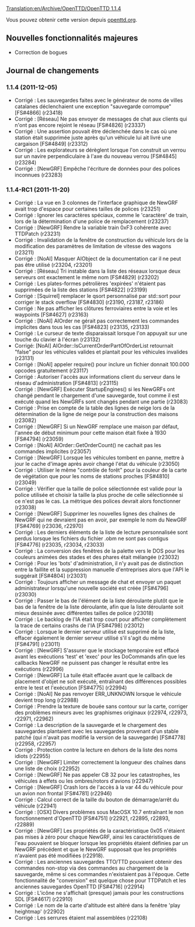 [[Translation:en/Archive/OpenTTD/OpenTTD 1.1.4]]

{{fr/Archive/OpenTTD/Navigation}}
{{fr/Archive/OpenTTD/Livraison|prec=fr/Archive/OpenTTD/OpenTTD 1.1.3|suiv=fr/Archive/OpenTTD/OpenTTD 1.1.5|date=05/12/2011}}

Vous pouvez obtenir cette version depuis [http://www.openttd.org/download-stable/1.1.4 openttd.org].

==Nouvelles fonctionnalités majeures==

* Correction de bogues

==Journal de changements==

===1.1.4 (2011-12-05)===
* Corrigé : Les sauvegardes faites avec le générateur de noms de villes catalanes déclenchaient une exception "sauvegarde corrompue" [FS#4866] (r23418)
* Corrigé : [Réseau] Ne pas envoyer de messages de chat aux clients qui n'ont pas encore rejoint le réseau [FS#4826] (r23337)
* Corrigé : Une assertion pouvait être déclenchée dans le cas où une station était supprimée juste après qu'un véhicule lui ait livré une cargaison [FS#4849] (r23312)
* Corrigé : Les explorateurs se dérèglent lorsque l'on construit un verrou sur un navire perpendiculaire à l'axe du nouveau verrou [FS#4845] (r23284)
* Corrigé : [NewGRF] Empêche l'écriture de données pour des polices inconnues (r23283)

===1.1.4-RC1 (2011-11-20)===
* Corrigé : La vue en 3 colonnes de l'interface graphique de NewGRF avait trop d'espace pour certaines tailles de polices (r23251)
* Corrigé : Ignorer les caractères spéciaux, comme le 'caractère' de train, lors de la détermination d'une police de remplacement (r23237)
* Corrigé : [NewGRF] Rendre la variable train 0xF3 cohérente avec TTDPatch (r23231)
* Corrigé : Invalidation de la fenêtre de construction du véhicule lors de la modification des paramètres de limitation de vitesse des wagons (r23211)
* Corrigé : [NoAI] Masquer AIObject de la documentation car il ne peut pas être utilisé (r23204, r23201)
* Corrigé : [Réseau] Tri instable dans la liste des réseaux lorsque deux serveurs ont exactement le même nom [FS#4829] (r23202)
* Corrigé : Les plates-formes pétrolières 'expirées' n'étaient pas supprimées de la liste des stations [FS#4822] (r23199)
* Corrigé : [Squirrel] remplacer le qsort personnalisé par std::sort pour corriger le stack overflow [FS#4830] (r23190, r23187, r23186)
* Corrigé : Ne pas afficher les clôtures ferroviaires entre la voie et les waypoints [FS#4627] (r23163)
* Corrigé : [NoAI] AIOrder ne gérait pas correctement les commandes implicites dans tous les cas [FS#4823] (r23135, r23133)
* Corrigé : Le curseur de texte disparaissait lorsque l'on appuyait sur une touche du clavier à l'écran (r23132)
* Corrigé: [NoAI] AIOrder::IsCurrentOrderPartOfOrderList retournait "false" pour les véhicules valides et plantait pour les véhicules invalides (r23131)
* Corrigé : [NoAI] appeler require() pour inclure un fichier donnait 100.000 opcodes gratuitement (r23117)
* Corrigé : Autoriser l'accès aux informations client du serveur dans le réseau d'administration [FS#4813] (r23115)
* Corrigé : [NewGRF] Exécuter StartupEngines() si les NewGRFs ont changé pendant le chargement d'une sauvegarde, tout comme il est exécuté quand les NewGRFs sont changés pendant une partie (r23083)
* Corrigé : Prise en compte de la table des lignes de neige lors de la détermination de la ligne de neige pour la construction des maisons (r23082)
* Corrigé : [NewGRF] Si un NewGRF remplace une maison par défaut, l'année de début minimum pour cette maison était fixée à 1930 [FS#4794] (r23059)
* Corrigé : [NoAI] AIOrder::GetOrderCount() ne cachait pas les commandes implicites (r23057)
* Corrigé : [NewGRF] Lorsque les véhicules tombent en panne, mettre à jour le cache d'image après avoir changé l'état du véhicule (r23050)
* Corrigé : Utiliser le même "contrôle de forêt" pour la couleur de la carte de végétation que pour les noms de stations proches [FS#4810] (r23049)
* Corrigé : Vérifier que la taille de police sélectionnée est valide pour la police utilisée et choisir la taille la plus proche de celle sélectionnée si ce n'est pas le cas. La métrique des polices devrait alors fonctionner (r23038)
* Corrigé : [NewGRF] Supprimer les nouvelles lignes des chaînes de NewGRF qui ne devraient pas en avoir, par exemple le nom du NewGRF [FS#4769] (r23036, r22970)
* Corrigé : Les derniers éléments de la liste de lecture personnalisée sont perdus lorsque les fichiers du fichier .obm ne sont pas contigus [FS#4776] (r23035, r23034, r23033)
* Corrigé : La conversion des fenêtres de la palette vers le DOS pour les couleurs animées des stades et des phares était mélangée (r23032)
* Corrigé : Pour les 'bots' d'administration, il n'y avait pas de distinction entre la faillite et la suppression manuelle d'entreprises alors que l'API le suggérait [FS#4804] (r23031)
* Corrigé : Toujours afficher un message de chat et envoyer un paquet administrateur lorsqu'une nouvelle société est créée [FS#4796] (r23030)
* Corrigé : Passer le bas de l'élément de la liste déroulante plutôt que le bas de la fenêtre de la liste déroulante, afin que la liste déroulante soit mieux dessinée avec différentes tailles de police (r23018)
* Corrigé : Le backlog de l'IA était trop court pour afficher complètement la trace de certains crashs de l'IA [FS#4798] (r23012)
* Corrigé : Lorsque le dernier serveur utilisé est supprimé de la liste, effacer également le dernier serveur utilisé s'il s'agit du même [FS#4791] (r23011)
* Corrigé : [NewGRF] S'assurer que le stockage temporaire est effacé avant les exécutions 'test' et 'exec' pour les DoCommands afin que les callbacks NewGRF ne puissent pas changer le résultat entre les exécutions (r22996)
* Corrigé : [NewGRF] La tuile était effacée avant que le callback de placement d'objet ne soit exécuté, entraînant des différences possibles entre le test et l'exécution [FS#4775] (r22994)
* Corrigé : [NoAI] Ne pas renvoyer ERR_UNKNOWN lorsque le véhicule devient trop long (r22988)
* Corrigé : Prendre la texture de bouée sans contour sur la carte, corriger des problèmes mineurs avec les graphismes originaux (r22974, r22973, r22971, r22962)
* Corrigé : La description de la sauvegarde et le chargement des sauvegardes plantaient avec les sauvegardes provenant d'un stable patché (qui n'avait pas modifié la version de la sauvegarde) [FS#4778] (r22958, r22957)
* Corrigé : Protection contre la lecture en dehors de la liste des noms idiots (r22955)
* Corrigé : [NewGRF] Limiter correctement la longueur des chaînes dans une liste de choix (r22952)
* Corrigé : [NewGRF] Ne pas appeler CB 32 pour les catastrophes, les véhicules à effets ou les ombres/rotors d'avions (r22947)
* Corrigé : [NewGRF] Crash lors de l'accès à la var 44 du véhicule pour un avion non frontal [FS#4781] (r22946)
* Corrigé : Calcul correct de la taille du bouton de démarrage/arrêt du véhicule (r22941)
* Corrigé : [OSX] Divers problèmes sous MacOSX 10.7 entraînant le non fonctionnement d'OpenTTD [FS#4751] (r22921, r22895, r22893, r22889)
* Corrigé : [NewGRF] Les propriétés de la caractéristique 0x05 n'étaient pas mises à zéro pour chaque NewGRF, ainsi les caractéristiques de l'eau pouvaient se bloquer lorsque les propriétés étaient définies par un NewGRF précédent et que le NewGRF supposait que les propriétés n'avaient pas été modifiées (r22918).
* Corrigé : Les anciennes sauvegardes TTO/TTD pouvaient obtenir des commandes non-stop via des commandes au chargement de la sauvegarde, même si ces commandes n'existaient pas à l'époque. Cette fonctionnalité de "conversion" est quelque chose pour TTDPatch et les anciennes sauvegardes OpenTTD [FS#4716] (r22914)
* Corrigé : L'icône ne s'affichait (presque) jamais pour les constructions SDL [FS#4617] (r22910)
* Corrigé : Le nom de la carte d'altitude est altéré dans la fenêtre 'play heightmap' (r22902)
* Corrigé : Les serrures étaient mal assemblées (r22108)
